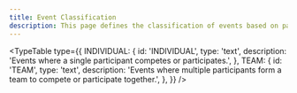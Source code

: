 ```yaml
---
title: Event Classification
description: This page defines the classification of events based on participation type.
---
```


<TypeTable
  type={{
    INDIVIDUAL: {
      id: 'INDIVIDUAL',
      type: 'text',
      description:
        'Events where a single participant competes or participates.',
    },
    TEAM: {
      id: 'TEAM',
      type: 'text',
      description:
        'Events where multiple participants form a team to compete or participate together.',
    },
  }}
/>
